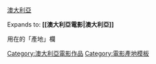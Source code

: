 {{flagdeco|Australia}} [[澳大利亞電影|澳大利亞]]<noinclude>

Expands to: '''<nowiki>[[澳大利亞電影|澳大利亞]]</nowiki>'''

用在{{t1|Infobox Film}}的「產地」欄

[[Category:澳大利亞電影作品]]
[[Category:電影產地模板]]
</noinclude>